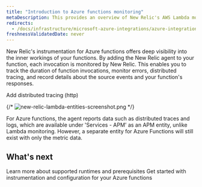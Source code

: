 ```yaml
---
title: "Introduction to Azure functions monitoring"
metaDescription: This provides an overview of New Relic's AWS Lambda monitoring and details how to link your accounts.
redirects:
  - /docs/infrastructure/microsoft-azure-integrations/azure-integrations-list/azure-functions-monitoring-integration
freshnessValidatedDate: never
---
```




New Relic's instrumentation for Azure functions offers deep visibility into the inner workings of your functions. By adding the New Relic agent to your function, each invocation is monitored by New Relic. This enables you to track the duration of function invocations, monitor errors, distributed tracing, and record details about the source events and your function's responses.

Add distributed tracing (http)

{/* <img
  title="new-relic-lambda-entities-screenshot.png"
  alt="new-relic-lambda-entities-screenshot.png"
  src="/images/lambda_overview.webp"
/> */}


<Callout variant="tip">

For Azure functions, the agent reports data such as distributed traces and logs, which are available under 'Services - APM' as an APM entity, unlike Lambda monitoring. However, a separate entity for Azure Functions will still exist with only the metric data.


</Callout>

## What's next

<DocTiles>
  <DocTile title="Compatibility and requirement" path="/docs/serverless-function-monitoring/azure-function-monitoring/compatibity-requirement-azure-monitoring">Learn more about supported runtimes and prerequisites</DocTile>
  <DocTile title="Install and configure Lambda monitoring" path="/docs/serverless-function-monitoring/azure-function-monitoring/install-serverless-azure-monitoring" >Get started with instrumentation and configuration for your Azure functions</DocTile>
  
</DocTiles>

